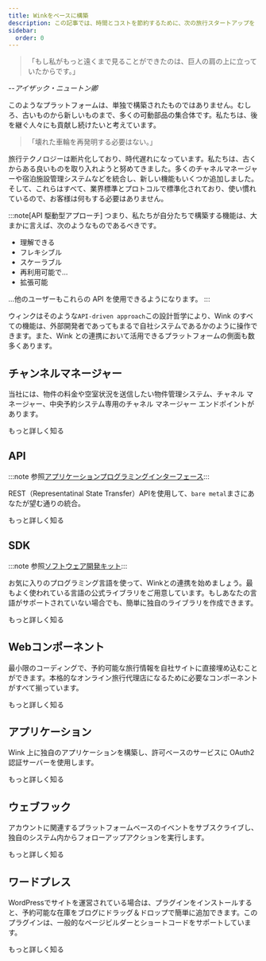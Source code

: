 ```yaml
---
title: Winkをベースに構築
description: この記事では、時間とコストを節約するために、次の旅行スタートアップを Wink 上に構築する必要がある理由について説明します。
sidebar:
  order: 0
---
```


> 「もし私がもっと遠くまで見ることができたのは、巨人の肩の上に立っていたからです。」

\--*アイザック・ニュートン卿*

このようなプラットフォームは、単独で構築されたものではありません。むしろ、古いものから新しいものまで、多くの可動部品の集合体です。私たちは、後を継ぐ人々にも貢献し続けたいと考えています。

> 「壊れた車輪を再発明する必要はない。」

旅行テクノロジーは断片化しており、時代遅れになっています。私たちは、古くからある良いものを取り入れようと努めてきました。多くのチャネルマネージャーや宿泊施設管理システムなどを統合し、新しい機能もいくつか追加しました。そして、これらはすべて、業界標準とプロトコルで標準化されており、使い慣れているので、お客様は何もする必要はありません。

:::note\[API 駆動型アプローチ]
つまり、私たちが自分たちで構築する機能は、大まかに言えば、次のようなものであるべきです。

* 理解できる
* フレキシブル
* スケーラブル
* 再利用可能で...
* 拡張可能

...他のユーザーもこれらの API を使用できるようになります。
:::

ウィンクはそのような`API-driven approach`この設計哲学により、Wink のすべての機能は、外部開発者であってもまるで自社システムであるかのように操作できます。また、Wink との連携において活用できるプラットフォームの側面も数多くあります。

## チャンネルマネージャー

当社には、物件の料金や空室状況を送信したい物件管理システム、チャネル マネージャー、中央予約システム専用のチャネル マネージャー エンドポイントがあります。

<LinkButton href="/developers/apis/#channel-manager-api">
  もっと詳しく知る
</LinkButton>


## API

:::note
参照[アプリケーションプログラミングインターフェース](https://learning.postman.com/docs/getting-started/introduction/):::

REST（Representatinal State Transfer）APIを使用して、`bare metal`まさにあなたが望む通りの統合。

<LinkButton href="/developers/apis">
  もっと詳しく知る
</LinkButton>


## SDK

:::note
参照[ソフトウェア開発キット](https://en.wikipedia.org/wiki/Software_development_kit):::

お気に入りのプログラミング言語を使って、Winkとの連携を始めましょう。最もよく使われている言語の公式ライブラリをご用意しています。もしあなたの言語がサポートされていない場合でも、簡単に独自のライブラリを作成できます。

<LinkButton href="/developers/sdks">
  もっと詳しく知る
</LinkButton>


## Webコンポーネント

最小限のコーディングで、予約可能な旅行情報を自社サイトに直接埋め込むことができます。本格的なオンライン旅行代理店になるために必要なコンポーネントがすべて揃っています。

<LinkButton href="/developers/web-components">
  もっと詳しく知る
</LinkButton>


## アプリケーション

Wink 上に独自のアプリケーションを構築し、許可ベースのサービスに OAuth2 認証サーバーを使用します。

<LinkButton href="/developers/applications">
  もっと詳しく知る
</LinkButton>


## ウェブフック

アカウントに関連するプラットフォームベースのイベントをサブスクライブし、独自のシステム内からフォローアップアクションを実行します。

<LinkButton href="/developers/webhooks">
  もっと詳しく知る
</LinkButton>


## ワードプレス

WordPressでサイトを運営されている場合は、プラグインをインストールすると、予約可能な在庫をブログにドラッグ＆ドロップで簡単に追加できます。このプラグインは、一般的なページビルダーとショートコードをサポートしています。

<LinkButton href="/developers/webhooks">
  もっと詳しく知る
</LinkButton>

